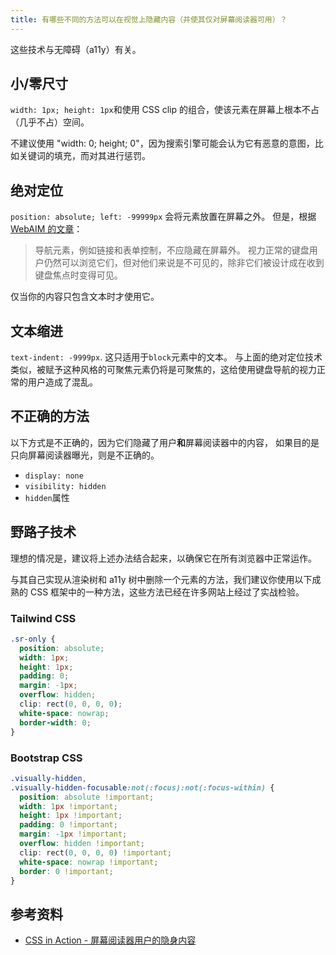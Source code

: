 ```yaml
---
title: 有哪些不同的方法可以在视觉上隐藏内容（并使其仅对屏幕阅读器可用）？
---
```


这些技术与无障碍（a11y）有关。

## 小/零尺寸

`width: 1px; height: 1px`和使用 CSS clip 的组合，使该元素在屏幕上根本不占（几乎不占）空间。

不建议使用 "width: 0; height; 0"，因为搜索引擎可能会认为它有恶意的意图，比如关键词的填充，而对其进行惩罚。

## 绝对定位

`position: absolute; left: -99999px` 会将元素放置在屏幕之外。 但是，根据[WebAIM 的文章](https://webaim.org/techniques/css/invisiblecontent/)：

> 导航元素，例如链接和表单控制，不应隐藏在屏幕外。 视力正常的键盘用户仍然可以浏览它们，但对他们来说是不可见的，除非它们被设计成在收到键盘焦点时变得可见。

仅当你的内容只包含文本时才使用它。

## 文本缩进

`text-indent: -9999px`. 这只适用于`block`元素中的文本。 与上面的绝对定位技术类似，被赋予这种风格的可聚焦元素仍将是可聚焦的，这给使用键盘导航的视力正常的用户造成了混乱。

## 不正确的方法

以下方式是不正确的，因为它们隐藏了用户**和**屏幕阅读器中的内容， 如果目的是只向屏幕阅读器曝光，则是不正确的。

- `display: none`
- `visibility: hidden`
- `hidden`属性

## 野路子技术

理想的情况是，建议将上述办法结合起来，以确保它在所有浏览器中正常运作。

与其自己实现从渲染树和 a11y 树中删除一个元素的方法，我们建议你使用以下成熟的 CSS 框架中的一种方法，这些方法已经在许多网站上经过了实战检验。

### Tailwind CSS

```css
.sr-only {
  position: absolute;
  width: 1px;
  height: 1px;
  padding: 0;
  margin: -1px;
  overflow: hidden;
  clip: rect(0, 0, 0, 0);
  white-space: nowrap;
  border-width: 0;
}
```

### Bootstrap CSS

```css
.visually-hidden,
.visually-hidden-focusable:not(:focus):not(:focus-within) {
  position: absolute !important;
  width: 1px !important;
  height: 1px !important;
  padding: 0 !important;
  margin: -1px !important;
  overflow: hidden !important;
  clip: rect(0, 0, 0, 0) !important;
  white-space: nowrap !important;
  border: 0 !important;
}
```

## 参考资料

- [CSS in Action - 屏幕阅读器用户的隐身内容](https://webaim.org/techniques/css/invisiblecontent/)
